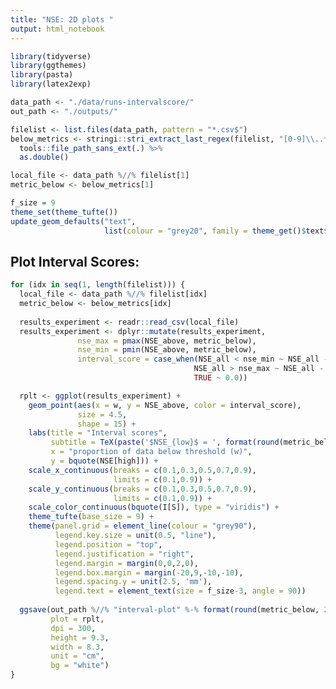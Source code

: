 ```yaml
---
title: "NSE: 2D plots "
output: html_notebook
---
```


```r
library(tidyverse)
library(ggthemes)
library(pasta)
library(latex2exp)
```

```r
data_path <- "./data/runs-intervalscore/"
out_path <- "./outputs/"
```

```r
filelist <- list.files(data_path, pattern = "*.csv$")
below_metrics <- stringi::stri_extract_last_regex(filelist, "[0-9]\\..*") %>%
  tools::file_path_sans_ext(.) %>%
  as.double()

local_file <- data_path %//% filelist[1]
metric_below <- below_metrics[1]

f_size = 9
theme_set(theme_tufte())
update_geom_defaults("text",
                     list(colour = "grey20", family = theme_get()$text$family))
```

## Plot Interval Scores:
```r
for (idx in seq(1, length(filelist))) {
  local_file <- data_path %//% filelist[idx]
  metric_below <- below_metrics[idx]
  
  results_experiment <- readr::read_csv(local_file)
  results_experiment <- dplyr::mutate(results_experiment,
               nse_max = pmax(NSE_above, metric_below),
               nse_min = pmin(NSE_above, metric_below),
               interval_score = case_when(NSE_all < nse_min ~ NSE_all - nse_min,
                                         NSE_all > nse_max ~ NSE_all - nse_max,
                                         TRUE ~ 0.0))

  rplt <- ggplot(results_experiment) +
    geom_point(aes(x = w, y = NSE_above, color = interval_score),
               size = 4.5,
               shape = 15) +
    labs(title = "Interval scores",
         subtitle = TeX(paste('$NSE_{low}$ = ', format(round(metric_below ,2), nsmall = 2))),
         x = "proportion of data below threshold (w)",
         y = bquote(NSE[high])) +
    scale_x_continuous(breaks = c(0.1,0.3,0.5,0.7,0.9),
                       limits = c(0.1,0.9)) +
    scale_y_continuous(breaks = c(0.1,0.3,0.5,0.7,0.9),
                       limits = c(0.1,0.9)) +
    scale_color_continuous(bquote(I[S]), type = "viridis") +
    theme_tufte(base_size = 9) +
    theme(panel.grid = element_line(colour = "grey90"),
          legend.key.size = unit(0.5, "line"),
          legend.position = "top",
          legend.justification = "right",
          legend.margin = margin(0,0,2,0),
          legend.box.margin = margin(-20,9,-10,-10),
          legend.spacing.y = unit(2.5, 'mm'),
          legend.text = element_text(size = f_size-3, angle = 90))
  
  ggsave(out_path %//% "interval-plot" %-% format(round(metric_below, 2), nsmall=2) %.% "pdf",
         plot = rplt,
         dpi = 300,
         height = 9.3,
         width = 8.3,
         unit = "cm",
         bg = "white")
}
```

